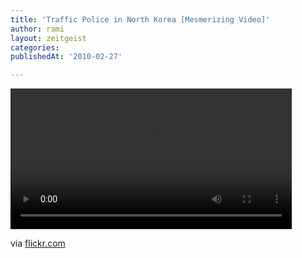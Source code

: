 ```yaml
---
title: 'Traffic Police in North Korea [Mesmerizing Video]'
author: rami
layout: zeitgeist
categories:
publishedAt: '2010-02-27'

---
```


<video controls width="450">
    <source src="/assets/videos/content/zeitgeist/traffic-police-in-north-korea.mp4"
            type="video/mp4"/>
    Sorry, your browser doesn't support embedded videos.
</video>

via <a href="http://www.flickr.com/photos/peter_knauss/4291646362/in/pool-pyongyangtrafficgirls/">flickr.com</a>
